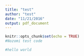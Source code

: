 ```yaml
---
title: "test"
author: "test"
date: "11/21/2016"
output: pdf_document
---
```


```r
knitr::opts_chunk$set(echo = TRUE)
#Nozomi test code

#hello world
```

